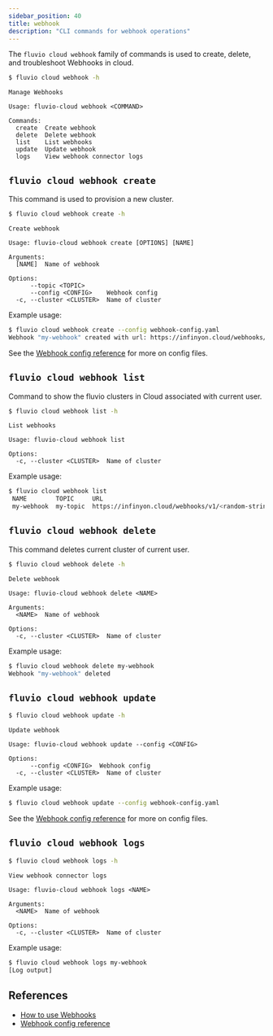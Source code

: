 ```yaml
---
sidebar_position: 40
title: webhook
description: "CLI commands for webhook operations"
---
```


The `fluvio cloud webhook` family of commands is used to create, delete, and troubleshoot Webhooks in cloud.

```bash
$ fluvio cloud webhook -h
```

```
Manage Webhooks

Usage: fluvio-cloud webhook <COMMAND>

Commands:
  create  Create webhook
  delete  Delete webhook
  list    List webhooks
  update  Update webhook
  logs    View webhook connector logs
```

## `fluvio cloud webhook create`

This command is used to provision a new cluster.

```bash
$ fluvio cloud webhook create -h
```

```
Create webhook

Usage: fluvio-cloud webhook create [OPTIONS] [NAME]

Arguments:
  [NAME]  Name of webhook

Options:
      --topic <TOPIC>
      --config <CONFIG>    Webhook config
  -c, --cluster <CLUSTER>  Name of cluster
```

Example usage:

```bash
$ fluvio cloud webhook create --config webhook-config.yaml
Webhook "my-webhook" created with url: https://infinyon.cloud/webhooks/v1/<random-string>
```
See the [Webhook config reference] for more on config files.

## `fluvio cloud webhook list`

Command to show the fluvio clusters in Cloud associated with current user.

```bash
$ fluvio cloud webhook list -h
```

```
List webhooks

Usage: fluvio-cloud webhook list

Options:
  -c, --cluster <CLUSTER>  Name of cluster
```

Example usage:

```bash
$ fluvio cloud webhook list
 NAME        TOPIC     URL
 my-webhook  my-topic  https://infinyon.cloud/webhooks/v1/<random-string>
```

## `fluvio cloud webhook delete`

This command deletes current cluster of current user.

```bash
$ fluvio cloud webhook delete -h
```

```
Delete webhook

Usage: fluvio-cloud webhook delete <NAME>

Arguments:
  <NAME>  Name of webhook

Options:
  -c, --cluster <CLUSTER>  Name of cluster
```

Example usage:

```bash
$ fluvio cloud webhook delete my-webhook
Webhook "my-webhook" deleted
```

## `fluvio cloud webhook update`

```bash
$ fluvio cloud webhook update -h
```

```
Update webhook

Usage: fluvio-cloud webhook update --config <CONFIG>

Options:
      --config <CONFIG>  Webhook config
  -c, --cluster <CLUSTER>  Name of cluster
```

Example usage:

```bash
$ fluvio cloud webhook update --config webhook-config.yaml
```

See the [Webhook config reference] for more on config files.

## `fluvio cloud webhook logs`

```bash
$ fluvio cloud webhook logs -h
```

```
View webhook connector logs

Usage: fluvio-cloud webhook logs <NAME>

Arguments:
  <NAME>  Name of webhook

Options:
  -c, --cluster <CLUSTER>  Name of cluster

```

Example usage:

```bash
$ fluvio cloud webhook logs my-webhook
[Log output]
```

## References

* [How to use Webhooks]
* [Webhook config reference]

[How to use Webhooks]: cloud/how-to/use-webhooks.mdx
[Webhook config reference]: cloud/concepts/webhook-config.mdx